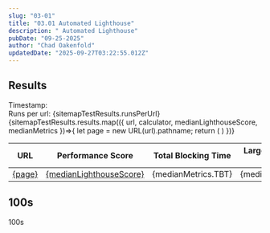 ```yaml
---
slug: "03-01"
title: "03.01 Automated Lighthouse"
description: " Automated Lighthouse"
pubDate: "09-25-2025"
author: "Chad Oakenfold"
updatedDate: "2025-09-27T03:22:55.012Z"
---
```


## Results

<div class="analyticsTimestamp">Timestamp: <FormattedDate showTime={true} date={sitemapTestResults.timestamp} /></div>
<div class="analyticsRunsPerUrl">Runs per url: {sitemapTestResults.runsPerUrl}</div>

<table>
  <thead>
    <tr>
      <th>URL</th>
      <th>Performance Score</th>
      <th>Total Blocking Time</th>
      <th>Largest Contentful Paint</th>
      <th>Cumulative Layout Shift </th>
      <th>First Contentful Paint </th>
      <th>Speed Index</th>
    </tr>
  </thead>
  <tbody>
    {sitemapTestResults.results.map(({
      url,
      calculator,
      medianLighthouseScore,
      medianMetrics
    })=>{
      let page = new URL(url).pathname;
      return (
      <tr>
        <td><a href={url}>{page}</a></td>
        <td><a href={calculator}>{medianLighthouseScore}</a></td>
        <td>{medianMetrics.TBT}</td>
        <td>{medianMetrics.LCP}</td>
        <td>{medianMetrics.CLS}</td>
        <td>{medianMetrics.FCP}</td>
        <td>{medianMetrics.SI}</td>
      </tr>
      )
    })}  
  </tbody>
</table>

## 100s

100s
